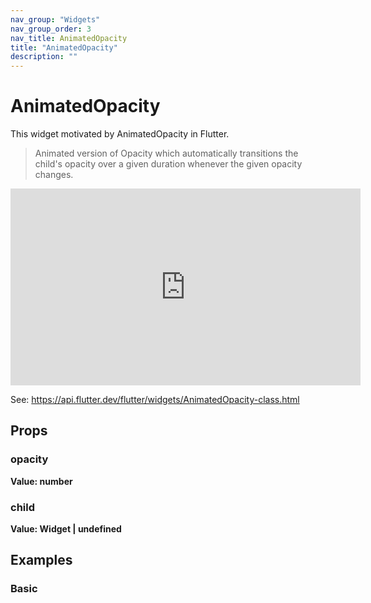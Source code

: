 ```yaml
---
nav_group: "Widgets"
nav_group_order: 3
nav_title: AnimatedOpacity
title: "AnimatedOpacity"
description: ""
---
```


# AnimatedOpacity

This widget motivated by AnimatedOpacity in Flutter.

> Animated version of Opacity which automatically transitions the child's opacity over a given duration whenever the given opacity changes.

<iframe
  width="560"
  height="315"
  src="https://www.youtube.com/embed/QZAvjqOqiLY"
  title="YouTube video player"
  frameborder="0"
  allow="accelerometer; autoplay; clipboard-write; encrypted-media; gyroscope; picture-in-picture; web-share"
  allowfullscreen
></iframe>

See: https://api.flutter.dev/flutter/widgets/AnimatedOpacity-class.html

## Props

### opacity

**Value: number**

### child

**Value: Widget | undefined**

## Examples

### Basic
